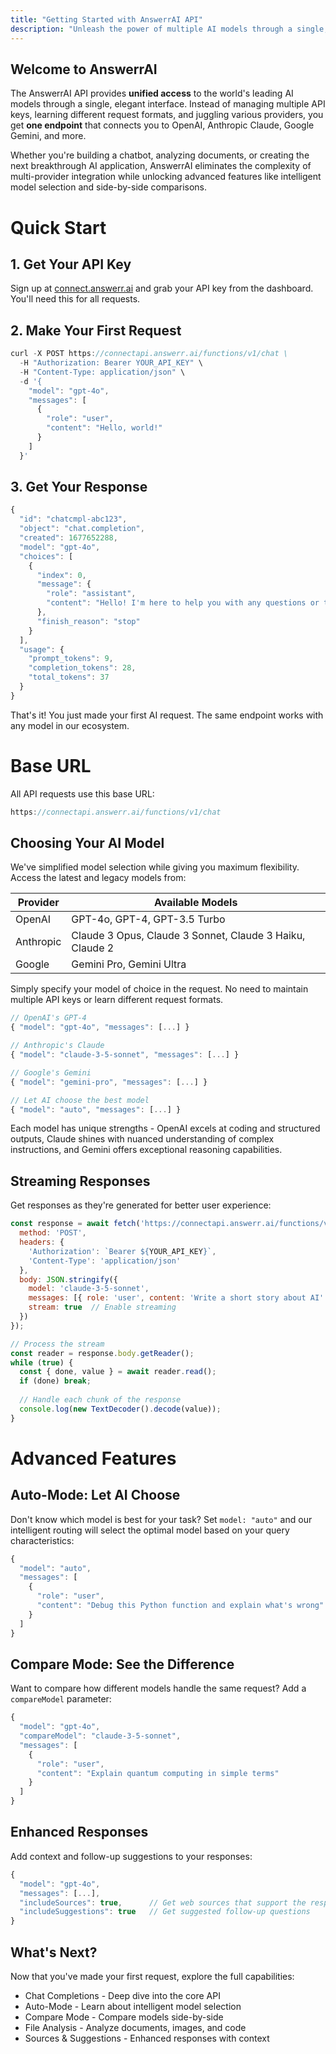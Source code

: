 ```yaml
---
title: "Getting Started with AnswerrAI API"
description: "Unleash the power of multiple AI models through a single, elegant API."
---
```


## **Welcome to AnswerrAI**

The AnswerrAI API provides **unified access** to the world's leading AI models through a single, elegant interface. Instead of managing multiple API keys, learning different request formats, and juggling various providers, you get **one endpoint** that connects you to OpenAI, Anthropic Claude, Google Gemini, and more.

Whether you're building a chatbot, analyzing documents, or creating the next breakthrough AI application, AnswerrAI eliminates the complexity of multi-provider integration while unlocking advanced features like intelligent model selection and side-by-side comparisons.

# Quick Start

## 1. Get Your API Key

Sign up at [connect.answerr.ai](http://connect.answerr.ai) and grab your API key from the dashboard. You'll need this for all requests.

## 2. Make Your First Request

```javascript
curl -X POST https://connectapi.answerr.ai/functions/v1/chat \
  -H "Authorization: Bearer YOUR_API_KEY" \
  -H "Content-Type: application/json" \
  -d '{
    "model": "gpt-4o",
    "messages": [
      {
        "role": "user",
        "content": "Hello, world!"
      }
    ]
  }'
```

## 3. Get Your Response

```javascript
{
  "id": "chatcmpl-abc123",
  "object": "chat.completion",
  "created": 1677652288,
  "model": "gpt-4o",
  "choices": [
    {
      "index": 0,
      "message": {
        "role": "assistant",
        "content": "Hello! I'm here to help you with any questions or tasks you have. What would you like to know or discuss today?"
      },
      "finish_reason": "stop"
    }
  ],
  "usage": {
    "prompt_tokens": 9,
    "completion_tokens": 28,
    "total_tokens": 37
  }
}
```

That's it\! You just made your first AI request. The same endpoint works with any model in our ecosystem.

# Base URL

All API requests use this base URL:

```javascript
https://connectapi.answerr.ai/functions/v1/chat
```

## Choosing Your AI Model

We've simplified model selection while giving you maximum flexibility. Access the latest and legacy models from:

| Provider  | Available Models                                         |
| --------- | -------------------------------------------------------- |
| OpenAI    | GPT-4o, GPT-4, GPT-3.5 Turbo                             |
| Anthropic | Claude 3 Opus, Claude 3 Sonnet, Claude 3 Haiku, Claude 2 |
| Google    | Gemini Pro, Gemini Ultra                                 |

Simply specify your model of choice in the request. No need to maintain multiple API keys or learn different request formats.

```javascript
// OpenAI's GPT-4
{ "model": "gpt-4o", "messages": [...] }

// Anthropic's Claude
{ "model": "claude-3-5-sonnet", "messages": [...] }

// Google's Gemini
{ "model": "gemini-pro", "messages": [...] }

// Let AI choose the best model
{ "model": "auto", "messages": [...] }
```

Each model has unique strengths - OpenAI excels at coding and structured outputs, Claude shines with nuanced understanding of complex instructions, and Gemini offers exceptional reasoning capabilities.

## Streaming Responses

Get responses as they're generated for better user experience:

```javascript
const response = await fetch('https://connectapi.answerr.ai/functions/v1/chat', {
  method: 'POST',
  headers: {
    'Authorization': `Bearer ${YOUR_API_KEY}`,
    'Content-Type': 'application/json'
  },
  body: JSON.stringify({
    model: 'claude-3-5-sonnet',
    messages: [{ role: 'user', content: 'Write a short story about AI' }],
    stream: true  // Enable streaming
  })
});

// Process the stream
const reader = response.body.getReader();
while (true) {
  const { done, value } = await reader.read();
  if (done) break;
  
  // Handle each chunk of the response
  console.log(new TextDecoder().decode(value));
}
```

# Advanced Features

## Auto-Mode: Let AI Choose

Don't know which model is best for your task? Set `model: "auto"` and our intelligent routing will select the optimal model based on your query characteristics:

```javascript
{
  "model": "auto",
  "messages": [
    {
      "role": "user", 
      "content": "Debug this Python function and explain what's wrong"
    }
  ]
}
```

## Compare Mode: See the Difference

Want to compare how different models handle the same request? Add a `compareModel` parameter:

```javascript
{
  "model": "gpt-4o",
  "compareModel": "claude-3-5-sonnet",
  "messages": [
    {
      "role": "user",
      "content": "Explain quantum computing in simple terms"
    }
  ]
}
```

## Enhanced Responses

Add context and follow-up suggestions to your responses:

```javascript
{
  "model": "gpt-4o",
  "messages": [...],
  "includeSources": true,      // Get web sources that support the response
  "includeSuggestions": true   // Get suggested follow-up questions
}
```

## What's Next?

Now that you've made your first request, explore the full capabilities:

- Chat Completions - Deep dive into the core API
- Auto-Mode - Learn about intelligent model selection
- Compare Mode - Compare models side-by-side
- File Analysis - Analyze documents, images, and code
- Sources & Suggestions - Enhanced responses with context

# 